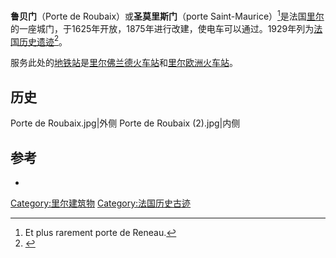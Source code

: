 {{Infobox building
 | building_name        = 鲁贝门
 | image                = Lille porte de roubaix ext.JPG
 | location             = [[里尔|里尔]]
 | architect           = 米歇尔·瓦特雷洛斯<br /> 让·莱苏尔
}} 
'''鲁贝门'''（Porte de Roubaix）或'''圣莫里斯门'''（porte Saint-Maurice）<ref>Et plus rarement porte de Reneau.</ref>是法国[[里尔|里尔]]的一座城门，于1625年开放，1875年进行改建，使电车可以通过。1929年列为[[法国历史遗迹|法国历史遗迹]]<ref>{{Mérimée|PA00107724}}</ref>。

服务此处的[[地铁站|地铁站]]是[[里尔佛兰德火车站|里尔佛兰德火车站]]和[[里尔欧洲火车站|里尔欧洲火车站]]。
== 历史 ==


<gallery mode="packed" heights="150">
Porte de Roubaix.jpg|外侧
Porte de Roubaix (2).jpg|内侧
</gallery>
==参考==
* {{cite web|url=http://numerique.bibliotheque.bm-lille.fr/sdx/num/champ?f=subject&v=Lille%20%28Nord%29%20--%20Porte%20de%20Roubaix
|title=Images de la porte de Roubaix|editor=Bibliothèque municipale de Lille|access-date=2014-02-08}}
{{References}}
[[Category:里尔建筑物|Category:里尔建筑物]]
[[Category:法国历史古迹|Category:法国历史古迹]]